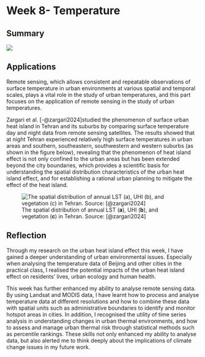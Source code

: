 # Week 8- Temperature

## Summary

![](images/week8s.jpg)

## Applications

Remote sensing, which allows consistent and repeatable observations of surface temperature in urban environments at various spatial and temporal scales, plays a vital role in the study of urban temperatures, and this part focuses on the application of remote sensing in the study of urban temperatures.

Zargari et al. [-@zargari2024]studied the phenomenon of surface urban heat island in Tehran and its suburbs by comparing surface temperature day and night data from remote sensing satellites. The results showed that at night Tehran experienced relatively high surface temperatures in urban areas and southern, southeastern, southwestern and western suburbs (as shown in the figure below), revealing that the phenomenon of heat island effect is not only confined to the urban areas but has been extended beyond the city boundaries, which provides a scientific basis for understanding the spatial distribution characteristics of the urban heat island effect, and for establishing a rational urban planning to mitigate the effect of the heat island.

![The spatial distribution of annual LST (**a**), UHI (**b**), and vegetation (**c**) in Tehran. Source: [@zargari2024]](images/week8.jpg)

## Reflection

Through my research on the urban heat island effect this week, I have gained a deeper understanding of urban environmental issues. Especially when analysing the temperature data of Beijing and other cities in the practical class, I realised the potential impacts of the urban heat island effect on residents' lives, urban ecology and human health.

This week has further enhanced my ability to analyse remote sensing data. By using Landsat and MODIS data, I have learnt how to process and analyse temperature data at different resolutions and how to combine these data with spatial units such as administrative boundaries to identify and monitor hotspot areas in cities. In addition, I recognised the utility of time series analysis in understanding changes in urban thermal environments, and how to assess and manage urban thermal risk through statistical methods such as percentile rankings. These skills not only enhanced my ability to analyse data, but also alerted me to think deeply about the implications of climate change issues in my future work.
